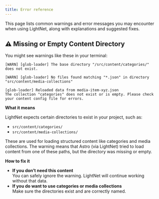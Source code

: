 ```yaml
---
title: Error reference
---
```


This page lists common warnings and error messages you may encounter when using LightNet, along with explanations and suggested fixes.

## ⚠️ Missing or Empty Content Directory

You might see warnings like these in your terminal:

```
[WARN] [glob-loader] The base directory "/src/content/categories/" does not exist.
```

```
[WARN] [glob-loader] No files found matching "*.json" in directory "src/content/media-collections"
```

```
[glob-loader] Reloaded data from media-item-xyz.json
The collection "categories" does not exist or is empty. Please check your content config file for errors.
```

**What it means**

LightNet expects certain directories to exist in your project, such as:

- `src/content/categories/`
- `src/content/media-collections/`

These are used for loading structured content like categories and media collections. 
The warning means that Astro (via LightNet) tried to load content from one of these paths, but the directory was missing or empty.

**How to fix it**

- **If you don’t need this content**\
    You can safely ignore the warning. LightNet will continue working without that data.
- **If you do want to use categories or media collections**\
    Make sure the directories exist and are correctly named.


